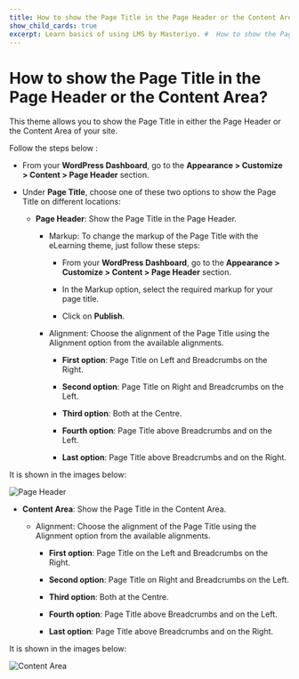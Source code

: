 ---
title: How to show the Page Title in the Page Header or the Content Area?
show_child_cards: true
excerpt: Learn basics of using LMS by Masteriyo. #  How to show the Page Title in the Page Header or the Content Area.
---

#  How to show the Page Title in the Page Header or the Content Area?

This theme allows you to show the Page Title in either the Page Header or the Content Area of your site.

Follow the steps below :

- From your **WordPress Dashboard**, go to the **Appearance > Customize > Content > Page Header** section.

- Under **Page Title**, choose one of these two options to show the Page Title on different locations:
  - **Page Header**: Show the Page Title in the Page Header.
     - Markup: To change the markup of the Page Title with the eLearning theme, just follow these steps:
        - From your **WordPress Dashboard**, go to the **Appearance > Customize > Content > Page Header** section.
        
        - In the Markup option, select the required markup for your page title.
        
        - Click on **Publish**.
    
    - Alignment: Choose the alignment of the Page Title using the Alignment option from the available alignments.
      
      - **First option**: Page Title on Left and Breadcrumbs on the Right.
      
      - **Second option**: Page Title on Right and Breadcrumbs on the Left.
      
      - **Third option**: Both at the Centre.
      
      - **Fourth option**: Page Title above Breadcrumbs and on the Left.
      
      - **Last option**: Page Title above Breadcrumbs and on the Right.

It is shown in the images below:

![Page Header](https://user-images.githubusercontent.com/109593521/183566559-03210ad9-3c04-4a5d-878c-a49997f6aa80.png)

  - **Content Area**: Show the Page Title in the Content Area.
    - Alignment: Choose the alignment of the Page Title using the Alignment option from the available alignments.
      
      - **First option**: Page Title on the Left and Breadcrumbs on the Right.
      
      - **Second option**: Page Title on Right and Breadcrumbs on the Left.
      
      - **Third option**: Both at the Centre.
      
      - **Fourth option**: Page Title above Breadcrumbs and on the Left.
      
      - **Last option**: Page Title above Breadcrumbs and on the Right.

It is shown in the images below:

![Content Area](https://user-images.githubusercontent.com/109593521/183566875-60cd47c1-c593-4af9-b270-195ee30cc316.png)


